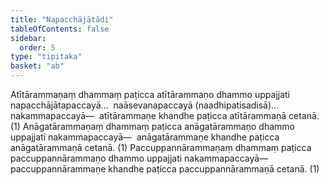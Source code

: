 ```yaml
---
title: "Napacchājātādi"
tableOfContents: false
sidebar:
  order: 5
type: "tipitaka"
basket: "ab"
---
```



<DynamicBreadcrumb />

<Division number="11">

<Paragraph number="2677">
Atītārammaṇaṃ dhammaṃ paṭicca atītārammaṇo dhammo uppajjati napacchājātapaccayā…  naāsevanapaccayā (naadhipatisadisā)…  nakammapaccayā—  atītārammaṇe khandhe paṭicca atītārammaṇā cetanā. (1)
</Paragraph>

<Paragraph number="2678">
Anāgatārammaṇaṃ dhammaṃ paṭicca anāgatārammaṇo dhammo uppajjati nakammapaccayā—  anāgatārammaṇe khandhe paṭicca anāgatārammaṇā cetanā. (1)
</Paragraph>

<Paragraph number="2679">
Paccuppannārammaṇaṃ dhammaṃ paṭicca paccuppannārammaṇo dhammo uppajjati nakammapaccayā—  paccuppannārammaṇe khandhe paṭicca paccuppannārammaṇā cetanā. (1)
</Paragraph>
</Division>